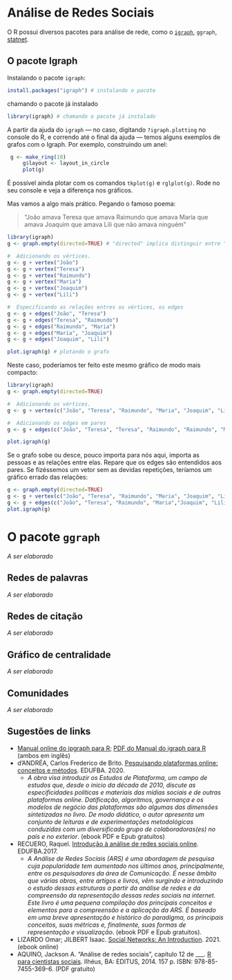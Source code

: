 # Análise de Redes Sociais

O R possui diversos pacotes para análise de rede, como o [`igraph`](https://igraph.org/r/), `ggraph`, [statnet](https://cran.r-project.org/web/packages/statnet/index.html).

## O pacote Igraph

Instalando o pacote `igraph`:

```r
install.packages("igraph") # instalando o pacote
```

chamando o pacote já instalado
```r
library(igraph) # chamando o pacote já instalado
```

A partir da ajuda do `igraph` --- no caso, digitando ` ?igraph.plotting` no console do R, e correndo até o final da ajuda ---  temos alguns exemplos de grafos com o Igraph. Por exemplo, construindo um anel:

```r
 g <- make_ring(10)
     g$layout <- layout_in_circle
     plot(g)
```
É possível ainda plotar com os comandos `tkplot(g)` e `rglplot(g)`. Rode no seu console e veja a diferença nos gráficos.

Mas vamos a algo mais prático. Pegando o famoso poema:

> "João amava Teresa que amava Raimundo que amava Maria que amava Joaquim que amava Lili que não amava ninguém"

```r
library(igraph) 
g <- graph.empty(directed=TRUE) # "directed" implica distinguir entre "de" e "para" na relação entre os nós.

#  Adicionando os vértices. 
g <- g + vertex("João") 
g <- g + vertex("Teresa") 
g <- g + vertex("Raimundo") 
g <- g + vertex("Maria") 
g <- g + vertex("Joaquim") 
g <- g + vertex("Lili") 

#  Especificando as relações entres os vértices, os edges
g <- g + edges("João", "Teresa")
g <- g + edges("Teresa", "Raimundo")
g <- g + edges("Raimundo", "Maria")
g <- g + edges("Maria", "Joaquim")
g <- g + edges("Joaquim", "Lili")

plot.igraph(g) # plotando o grafo
```

Neste caso, poderíamos ter feito este mesmo gráfico de modo mais compacto:

```r
library(igraph) 
g <- graph.empty(directed=TRUE) 

#  Adicionando os vértices. 
g <- g + vertex(c("João", "Teresa", "Raimundo", "Maria", "Joaquim", "Lili"))

#  Adicionando os edges em pares
g <- g + edges(c("João", "Teresa", "Teresa", "Raimundo", "Raimundo", "Maria","Maria", "Joaquim","Joaquim", "Lili"))

plot.igraph(g)
```

Se o grafo sobe ou desce, pouco importa para nós aqui, importa as pessoas e as relações entre elas.
Repare que os edges são entendidos aos pares. Se fizéssemos um vetor sem as devidas repetições, teríamos um gráfico errado das relações:

```r
g <- graph.empty(directed=TRUE) 
g <- g + vertex(c("João", "Teresa", "Raimundo", "Maria", "Joaquim", "Lili"))
g <- g + edges(c("João", "Teresa", "Raimundo", "Maria","Joaquim", "Lili"))
plot.igraph(g)
```

<!-- Vamos a outro exemplo: -->

<!-- ```{r} -->
<!-- library(igraph)  -->
<!-- g <- graph.empty(directed=TRUE)  -->

<!-- #  manually add our data.  -->
<!-- g <- g + vertex("Elizabeth II")  -->
<!-- g <- g + vertex("Philip")  -->
<!-- g <- g + vertex("Charles")  -->
<!-- g <- g + vertex("Diana")  -->
<!-- g <- g + vertex("William")  -->
<!-- g <- g + vertex("Harry")  -->
<!-- g <- g + vertex("Catherine")  -->
<!-- g <- g + vertex("George") -->

<!-- g <- g + edges("Elizabeth II", "Charles") -->
<!-- g <- g + edges("Philip", "Charles") -->
<!-- g <- g + edges("Charles", "William") -->
<!-- g <- g + edges("Diana", "William") -->
<!-- g <- g + edges("Charles", "Harry") -->
<!-- g <- g + edges("Diana", "Harry") -->
<!-- g <- g + edges("William", "George") -->
<!-- g <- g + edges("Catherine", "George")  -->

<!-- g -->
<!-- ``` 
 ```r
 plot.igraph(g)
 ```

-->

# O pacote `ggraph`

_A ser elaborado_
<!-- 
O pacote [ggraph](https://ggraph.data-imaginist.com/) é um pacote elaborado por Thomas Lin Pedersen, o mesmo do ggplot2, e pretende ser uma extensão do ggplot, mas focado em redes.
install.packages('ggraph')
-->


## Redes de palavras
_A ser elaborado_

## Redes de citação

<!-- 6.3 Citation Networks -->
_A ser elaborado_

## Gráfico de centralidade

<!-- 6.4 Graph Centrality -->

_A ser elaborado_

## Comunidades

<!-- 6.5 Graph Communities -->

_A ser elaborado_

## Sugestões de links {#SugestaoLinksredes}
- [Manual online do ipgraph para R](https://igraph.org/r/doc/); [PDF do Manual do igraph para R](https://igraph.org/r/doc/igraph.pdf) (ambos em inglês)
- d’ANDRÉA, Carlos Frederico de Brito. [Pesquisando plataformas online: conceitos e métodos](https://t.co/M6K92IaynT?amp=1). EDUFBA. 2020. 
  - _A obra visa introduzir os Estudos de Plataforma, um campo de estudos que, desde o início da década de 2010, discute as especificidades políticas e materiais das mídias sociais e de outras plataformas online. Datificação, algoritmos, governança e os modelos de negócio das plataformas são algumas das dimensões sintetizadas no livro. De modo didático, o autor apresenta um conjunto de leituras e de experimentações metodológicas conduzidas com um diversificado grupo de colaboradoras(es) no país e no exterior_. (ebook PDF e Epub gratuitos)
- RECUERO, Raquel. [Introdução à análise de redes sociais online](https://repositorio.ufba.br/ri/handle/ri/24759). EDUFBA.2017. 
  - _A Análise de Redes Sociais (ARS) é uma abordagem de pesquisa cuja popularidade tem aumentado nos últimos anos, principalmente, entre os pesquisadores da área de Comunicação. É nesse âmbito que várias obras, entre artigos e livros, vêm surgindo e introduzindo o estudo dessas estruturas a partir da análise de redes e da compreensão da representação dessas redes sociais na internet. Este livro é uma pequena compilação dos principais conceitos e elementos para a compreensão e a aplicação da ARS. É baseado em uma breve apresentação e histórico do paradigma, os principais conceitos, suas métricas e, finalmente, suas formas de representação e visualização_. (ebook PDF e Epub gratuitos).
- LIZARDO Omar; JILBERT Isaac. [Social Networks: An Introduction](http://olizardo.bol.ucla.edu/classes/soc-111/textbook/_book/). 2021. (ebook online)
- AQUINO, Jackson A. "Análise de redes sociais",  capítulo 12 de ___. [R para cientistas sociais](http://www.uesc.br/editora/livrosdigitais_20140513/r_cientistas.pdf). Ilhéus, BA: EDITUS, 2014. 157 p. ISBN: 978-85-7455-369-6. (PDF gratuito)

